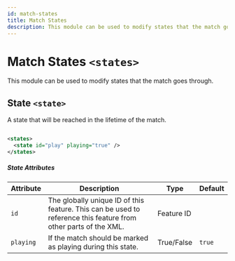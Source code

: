```yaml
---
id: match-states
title: Match States
description: This module can be used to modify states that the match goes through.
---
```


# Match States `<states>`

This module can be used to modify states that the match goes through.

## State `<state>`

A state that will be reached in the lifetime of the match.

```xml

<states>
  <state id="play" playing="true" />
</states>

```

##### State Attributes

| Attribute | Description | Type | Default |
| --- | --- | --- | --- |
| `id` | The globally unique ID of this feature. This can be used to reference this feature from other parts of the XML. | <span class="badge badge--primary">Feature ID</span> | |
| `playing` | If the match should be marked as playing during this state. | <span class="badge badge--primary">True/False</span> | `true` |

